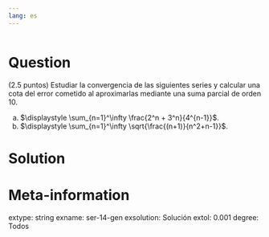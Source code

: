 ```yaml
---
lang: es
---
```


```r
```

Question
========
(2.5 puntos) Estudiar la convergencia de las siguientes series y calcular una cota del error cometido al aproximarlas mediante una suma parcial de orden 10.

a.  $\displaystyle \sum_{n=1}^\infty \frac{2^n + 3^n}{4^{n-1}}$.
a.  $\displaystyle \sum_{n=1}^\infty \sqrt{\frac{(n+1)}{n^2+n-1}}$.

Solution
========



Meta-information
================
extype: string
exname: ser-14-gen
exsolution: Solución
extol: 0.001
degree: Todos